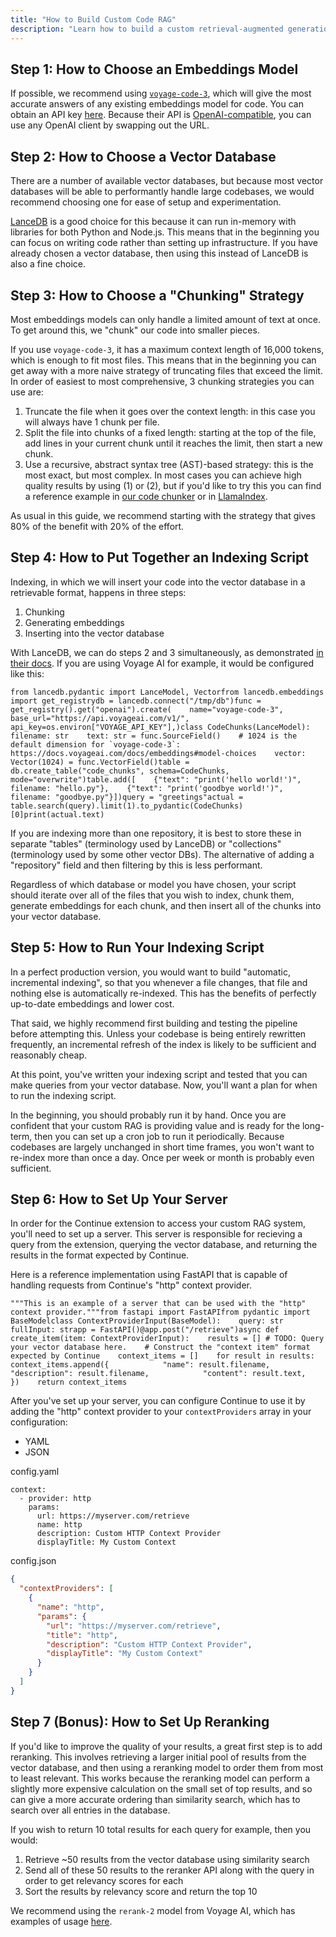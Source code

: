 ```yaml
---
title: "How to Build Custom Code RAG"
description: "Learn how to build a custom retrieval-augmented generation (RAG) system for code using vector databases like LanceDB, embeddings models like voyage-code-3, and chunking strategies for better code search and context"
---
```


## Step 1: How to Choose an Embeddings Model

If possible, we recommend using [`voyage-code-3`](https://docs.voyageai.com/docs/embeddings), which will give the most accurate answers of any existing embeddings model for code. You can obtain an API key [here](https://dash.voyageai.com/api-keys). Because their API is [OpenAI-compatible](https://docs.voyageai.com/reference/embeddings-api), you can use any OpenAI client by swapping out the URL.

## Step 2: How to Choose a Vector Database

There are a number of available vector databases, but because most vector databases will be able to performantly handle large codebases, we would recommend choosing one for ease of setup and experimentation.

[LanceDB](https://lancedb.github.io/lancedb/basic/) is a good choice for this because it can run in-memory with libraries for both Python and Node.js. This means that in the beginning you can focus on writing code rather than setting up infrastructure. If you have already chosen a vector database, then using this instead of LanceDB is also a fine choice.

## Step 3: How to Choose a "Chunking" Strategy

Most embeddings models can only handle a limited amount of text at once. To get around this, we "chunk" our code into smaller pieces.

If you use `voyage-code-3`, it has a maximum context length of 16,000 tokens, which is enough to fit most files. This means that in the beginning you can get away with a more naive strategy of truncating files that exceed the limit. In order of easiest to most comprehensive, 3 chunking strategies you can use are:

1. Truncate the file when it goes over the context length: in this case you will always have 1 chunk per file.
2. Split the file into chunks of a fixed length: starting at the top of the file, add lines in your current chunk until it reaches the limit, then start a new chunk.
3. Use a recursive, abstract syntax tree (AST)-based strategy: this is the most exact, but most complex. In most cases you can achieve high quality results by using (1) or (2), but if you'd like to try this you can find a reference example in [our code chunker](https://github.com/continuedev/continue/blob/main/core/indexing/chunk/code.ts) or in [LlamaIndex](https://docs.llamaindex.ai/en/stable/api_reference/node_parsers/code/).

As usual in this guide, we recommend starting with the strategy that gives 80% of the benefit with 20% of the effort.

## Step 4: How to Put Together an Indexing Script

Indexing, in which we will insert your code into the vector database in a retrievable format, happens in three steps:

1. Chunking
2. Generating embeddings
3. Inserting into the vector database

With LanceDB, we can do steps 2 and 3 simultaneously, as demonstrated [in their docs](https://lancedb.github.io/lancedb/basic/#using-the-embedding-api). If you are using Voyage AI for example, it would be configured like this:

```
from lancedb.pydantic import LanceModel, Vectorfrom lancedb.embeddings import get_registrydb = lancedb.connect("/tmp/db")func = get_registry().get("openai").create(    name="voyage-code-3",    base_url="https://api.voyageai.com/v1/",    api_key=os.environ["VOYAGE_API_KEY"],)class CodeChunks(LanceModel):    filename: str    text: str = func.SourceField()    # 1024 is the default dimension for `voyage-code-3`: https://docs.voyageai.com/docs/embeddings#model-choices    vector: Vector(1024) = func.VectorField()table = db.create_table("code_chunks", schema=CodeChunks, mode="overwrite")table.add([    {"text": "print('hello world!')", filename: "hello.py"},    {"text": "print('goodbye world!')", filename: "goodbye.py"}])query = "greetings"actual = table.search(query).limit(1).to_pydantic(CodeChunks)[0]print(actual.text)
```

<Check>
  If you are indexing more than one repository, it is best to store these in
  separate "tables" (terminology used by LanceDB) or "collections" (terminology
  used by some other vector DBs). The alternative of adding a "repository" field
  and then filtering by this is less performant.
</Check>

Regardless of which database or model you have chosen, your script should iterate over all of the files that you wish to index, chunk them, generate embeddings for each chunk, and then insert all of the chunks into your vector database.

## Step 5: How to Run Your Indexing Script

<Check>
  In a perfect production version, you would want to build "automatic, incremental indexing", so that you whenever a file changes, that file and nothing else is automatically re-indexed. This has the benefits of perfectly up-to-date embeddings and lower cost.

That said, we highly recommend first building and testing the pipeline before attempting this. Unless your codebase is being entirely rewritten frequently, an incremental refresh of the index is likely to be sufficient and reasonably cheap.

</Check>

At this point, you've written your indexing script and tested that you can make queries from your vector database. Now, you'll want a plan for when to run the indexing script.

In the beginning, you should probably run it by hand. Once you are confident that your custom RAG is providing value and is ready for the long-term, then you can set up a cron job to run it periodically. Because codebases are largely unchanged in short time frames, you won't want to re-index more than once a day. Once per week or month is probably even sufficient.

## Step 6: How to Set Up Your Server

In order for the Continue extension to access your custom RAG system, you'll need to set up a server. This server is responsible for recieving a query from the extension, querying the vector database, and returning the results in the format expected by Continue.

Here is a reference implementation using FastAPI that is capable of handling requests from Continue's "http" context provider.

```
"""This is an example of a server that can be used with the "http" context provider."""from fastapi import FastAPIfrom pydantic import BaseModelclass ContextProviderInput(BaseModel):    query: str    fullInput: strapp = FastAPI()@app.post("/retrieve")async def create_item(item: ContextProviderInput):    results = [] # TODO: Query your vector database here.    # Construct the "context item" format expected by Continue    context_items = []    for result in results:        context_items.append({            "name": result.filename,            "description": result.filename,            "content": result.text,        })    return context_items
```

After you've set up your server, you can configure Continue to use it by adding the "http" context provider to your `contextProviders` array in your configuration:

- YAML
- JSON

config.yaml

```
context:
  - provider: http
    params:
      url: https://myserver.com/retrieve
      name: http
      description: Custom HTTP Context Provider
      displayTitle: My Custom Context
```

config.json

```json
{
  "contextProviders": [
    {
      "name": "http",
      "params": {
        "url": "https://myserver.com/retrieve",
        "title": "http",
        "description": "Custom HTTP Context Provider",
        "displayTitle": "My Custom Context"
      }
    }
  ]
}
```

## Step 7 (Bonus): How to Set Up Reranking

If you'd like to improve the quality of your results, a great first step is to add reranking. This involves retrieving a larger initial pool of results from the vector database, and then using a reranking model to order them from most to least relevant. This works because the reranking model can perform a slightly more expensive calculation on the small set of top results, and so can give a more accurate ordering than similarity search, which has to search over all entries in the database.

If you wish to return 10 total results for each query for example, then you would:

1. Retrieve \~50 results from the vector database using similarity search
2. Send all of these 50 results to the reranker API along with the query in order to get relevancy scores for each
3. Sort the results by relevancy score and return the top 10

We recommend using the `rerank-2` model from Voyage AI, which has examples of usage [here](https://docs.voyageai.com/docs/reranker).
